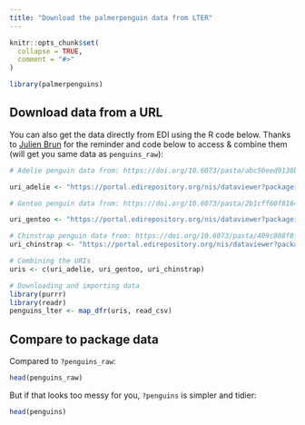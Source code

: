 ```yaml
---
title: "Download the palmerpenguin data from LTER"
---
```


```r
knitr::opts_chunk$set(
  collapse = TRUE,
  comment = "#>"
)
```

```r
library(palmerpenguins)
```

## Download data from a URL

You can also get the data directly from EDI using the R code below. Thanks to [Julien Brun](http://brunj7.github.io/about/ ) for the reminder and code below to access & combine them (will get you same data as `penguins_raw`):  

```r
# Adelie penguin data from: https://doi.org/10.6073/pasta/abc50eed9138b75f54eaada0841b9b86

uri_adelie <- "https://portal.edirepository.org/nis/dataviewer?packageid=knb-lter-pal.219.3&entityid=002f3893385f710df69eeebe893144ff"

# Gentoo penguin data from: https://doi.org/10.6073/pasta/2b1cff60f81640f182433d23e68541ce

uri_gentoo <- "https://portal.edirepository.org/nis/dataviewer?packageid=knb-lter-pal.220.3&entityid=e03b43c924f226486f2f0ab6709d2381"

# Chinstrap penguin data from: https://doi.org/10.6073/pasta/409c808f8fc9899d02401bdb04580af7
uri_chinstrap <- "https://portal.edirepository.org/nis/dataviewer?packageid=knb-lter-pal.221.2&entityid=fe853aa8f7a59aa84cdd3197619ef462"

# Combining the URIs
uris <- c(uri_adelie, uri_gentoo, uri_chinstrap)

# Downloading and importing data
library(purrr)
library(readr)
penguins_lter <- map_dfr(uris, read_csv)
```


## Compare to package data

Compared to `?penguins_raw`:

```r
head(penguins_raw)
```

But if that looks too messy for you, `?penguins` is simpler and tidier:

```r
head(penguins)
```
